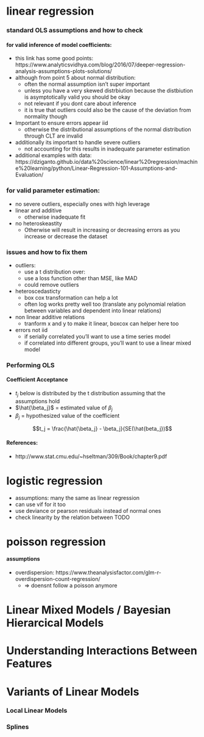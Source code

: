 # linear regression

### standard OLS assumptions and how to check

#### for valid inference of model coefficients:
- this link has some good points: https://www.analyticsvidhya.com/blog/2016/07/deeper-regression-analysis-assumptions-plots-solutions/
- although from point 5 about normal distribution:
    - often the normal assumption isn't super important
    - unless you have a very skewed distrbiution because the distbiution is asymptotically valid you should be okay
    - not relevant if you dont care about inference
    - it is true that outliers could also be the cause of the deviation from normality though
- Important to ensure errors appear iid 
    - otherwise the distributional assumptions of the normal distribution through CLT are invalid
- additionally its important to handle severe outliers
    - not accounting for this results in inadequate parameter estimation
- additional examples with data: https://dziganto.github.io/data%20science/linear%20regression/machine%20learning/python/Linear-Regression-101-Assumptions-and-Evaluation/


### for valid parameter estimation:
- no severe outliers, especially ones with high leverage
- linear and additive
    - otherwise inadequate fit
- no heteroskeastity
    - Otherwise will result in increasing or decreasing errors as you increase or decrease the dataset

### issues and how to fix them
- outliers: 
    - use a t distribution over: 
    - use a loss function other than MSE, like MAD
    - could remove outliers
- heteroscedasticty
    - box cox transformation can help a lot
    - often log works pretty well too (translate any polynomial relation between variables and dependent into linear relations)
- non linear additive relations
    - tranform x and y to make it linear, boxcox can helper here too
- errors not iid
    - if serially correlated you'll want to use a time series model
    - if correlated into different groups, you'll want to use a linear mixed model

### Performing OLS

#### Coefficient Acceptance
- $t_j$ below is distributed by the t distribution assuming that the assumptions hold
- $\hat{\beta_j}$ = estimated value of $\beta_j$
- $\beta_j$ = hypothesized value of the coefficient

$$t_j = \frac{\hat{\beta_j} - \beta_j}{SE(\hat{beta_j})$$

#### References:
- http://www.stat.cmu.edu/~hseltman/309/Book/chapter9.pdf


# logistic regression
- assumptions: many the same as linear regression
- can use vif for it too
- use deviance or pearson residuals instead of normal ones
- check linearity by the relation between TODO

# poisson regression

#### assumptions
- overdispersion: https://www.theanalysisfactor.com/glm-r-overdispersion-count-regression/
    - => doensnt follow a poisson anymore


# Linear Mixed Models / Bayesian Hierarcical Models

## 

# Understanding Interactions Between Features



# Variants of Linear Models

### Local Linear Models

### Splines